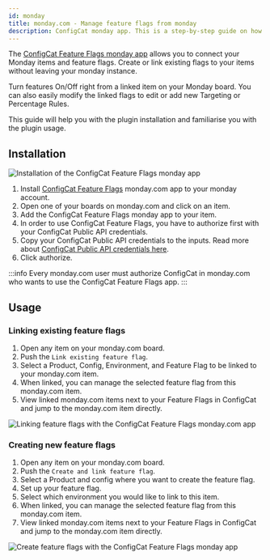 ```yaml
---
id: monday
title: monday.com - Manage feature flags from monday
description: ConfigCat monday app. This is a step-by-step guide on how to connect and manage feature flags from monday.com boards and items.
---
```


The <a href="https://monday.com/marketplace/10000079" target="_blank">ConfigCat Feature Flags monday app</a> allows you to connect your Monday items and feature flags. Create or link existing flags to your items without leaving your monday instance.

Turn features On/Off right from a linked item on your Monday board. You can also easily modify the linked flags to edit or add new Targeting or Percentage Rules.

This guide will help you with the plugin installation and familiarise you with the plugin usage.

## Installation

<img src="/docs/assets/monday/v1/monday_auth.gif" className="bordered-img" alt="Installation of the ConfigCat Feature Flags monday app" decoding="async" loading="lazy"/>

1. Install <a href="https://monday.com/marketplace/10000079" target="_blank">ConfigCat Feature Flags</a> monday.com app to your monday account.
2. Open one of your boards on monday.com and click on an item.
3. Add the ConfigCat Feature Flags monday app to your item.
4. In order to use ConfigCat Feature Flags, you have to authorize first with your ConfigCat Public API credentials.
5. Copy your ConfigCat Public API credentials to the inputs. Read more about <a href="https://app.configcat.com/my-account/public-api-credentials" target="_blank">ConfigCat Public API credentials here</a>.
6. Click authorize.

:::info
Every monday.com user must authorize ConfigCat in monday.com who wants to use the ConfigCat Feature Flags app.
:::

## Usage

### Linking existing feature flags

1. Open any item on your monday.com board.
2. Push the `Link existing feature flag`.
3. Select a Product, Config, Environment, and Feature Flag to be linked to your monday.com item.
4. When linked, you can manage the selected feature flag from this monday.com item.
5. View linked monday.com items next to your Feature Flags in ConfigCat and jump to the monday.com item directly.

<img src="/docs/assets/monday/v1/monday_link.gif" className="bordered-img" alt="Linking feature flags with the ConfigCat Feature Flags monday.com app" decoding="async" loading="lazy"/>


### Creating new feature flags


1. Open any item on your monday.com board.
2. Push the `Create and link feature flag`.
3. Select a Product and config where you want to create the feature flag.
4. Set up your feature flag.
5. Select which environment you would like to link to this item.
6. When linked, you can manage the selected feature flag from this monday.com item.
7. View linked monday.com items next to your Feature Flags in ConfigCat and jump to the monday.com item directly.

<img src="/docs/assets/monday/v1/monday_create.gif" className="bordered-img" alt="Create feature flags with the ConfigCat Feature Flags monday app" decoding="async" loading="lazy"/>
